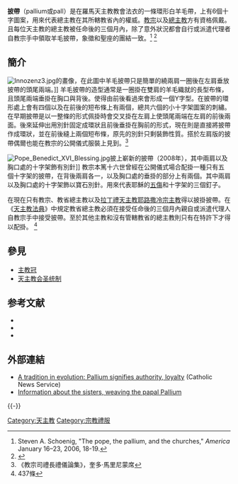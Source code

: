 {{refimprove|time=2019-09-22T08:16:40+00:00}}
'''披帶'''（pallium或pall）是在羅馬天主教教會法衣的一條環形白羊毛帶，上有6個十字圖案，用來代表總主教在其所轄教省內的權威。[[教宗|教宗]]以及[[總主教|總主教]]方有資格佩戴。且每位天主教的總主教被任命後的三個月內，除了意外狀況都會自行或派遣代理者自教宗手中領取羊毛披帶，象徵和聖座的團結一致。<ref>Steven A. Schoenig, "The pope, the pallium, and the churches," ''America'' January 16–23, 2006, 18-19.</ref> <ref>{{cite web|title=P字首|url=http://www.peterpoon.idv.hk/Resource/Dictionary/P.htm|work=天主教袖珍英漢辭典|publisher=主徒會恒毅月刊社|access-date=2013-02-10|archive-date=2020-02-22|archive-url=https://web.archive.org/web/20200222111403/http://www.peterpoon.idv.hk/Resource/Dictionary/P.htm|dead-url=no}}</ref>

==簡介==
[[File:Innozenz3.jpg|thumb]]的畫像，在此圖中羊毛披帶只是簡單的繞兩肩一圈後在左肩垂放披帶的頭尾兩端。]]
羊毛披帶的造型通常是一圈掛在雙肩的羊毛織就的長型布條，且頭尾兩端垂掛在胸口與背後。使得由前後看過來會形成一個Y字型。在披帶的環形處上會有四個以及在前後的短布條上有兩個，總共六個的小十字架圖案的刺繡。在早期披帶是以一整條的形式佩掛時會交叉掛在左肩上使頭尾兩端在左肩的前後兩面。後來延伸出用別針固定成環狀且前後垂掛在胸前的形式，現在則是直接將披帶作成環狀，並在前後縫上兩個短布條，原先的別針只剩裝飾性質。搭於左肩版的披帶偶爾也能在教宗的公開儀式服裝上見到。<ref>《教宗司禮長禮儀論集》，奎多·馬里尼蒙席</ref>

[[Image:Pope_Benedict_XVI_Blessing.jpg|thumb]]披上嶄新的披帶（2008年），其中兩肩以及胸口處的十字架飾有別針]]
教宗本篤十六世曾經在公開儀式場合配掛一種只有五個十字架的披帶，在背後兩肩各一，以及胸口處的垂掛的部分上有兩個。其中兩肩以及胸口處的十字架飾以寶石別針。用來代表耶穌的[[五傷|五傷]]和十字架的三個釘子。

在現在只有教宗、教省總主教以及[[天主教耶路撒冷宗主教區|拉丁禮天主教耶路撒冷宗主教]]得以披掛披帶。在《[[天主教法典|天主教法典]]》中規定教省總主教必須在接受任命後的三個月內親自或派遣代理人自教宗手中接受披帶。至於其他主教和沒有管轄教省的總主教則只有在特許下才得以配掛。 <ref>437條{{cite book|title=天主教法典|url=http://www.vatican.va/chinese/cic/cic-libro-II-ParteII-cann330-572_zh-t.pdf|access-date=2013-02-10|archive-date=2013-04-15|archive-url=https://web.archive.org/web/20130415203212/http://www.vatican.va/chinese/cic/cic-libro-II-ParteII-cann330-572_zh-t.pdf|dead-url=no}}</ref>

==參見==
*[[主教冠|主教冠]]
*[[天主教会圣统制#教省总主教（拉丁礼）|天主教会圣统制]]

==参考文献==
{{reflist}}

* {{1911}}
* {{CathEncy|wstitle=Pallium}}
* {{cite web | title = Code of Canon Law regarding Metropolitan Archbishops | url = http://www.vatican.va/archive/ENG1104/__P1J.HTM | accessdate = 2007-06-27 | archive-date = 2010-01-08 | archive-url = https://web.archive.org/web/20100108084012/http://www.vatican.va/archive/ENG1104/__P1J.HTM | dead-url = no }}

== 外部連結 ==
{{Commons category|pallium}}
* [https://web.archive.org/web/20060513121118/http://www.catholicherald.com/cns/pallium.htm A tradition in evolution: Pallium signifies authority, loyalty] (Catholic News Service)
* [http://www.dieter-philippi.de/en/ecclesiastical-fineries/the-pallium Information about the sisters, weaving the papal Pallium] {{Wayback|url=http://www.dieter-philippi.de/en/ecclesiastical-fineries/the-pallium |date=20200129203830 }}

{{-}}
{{教宗相关}}
[[Category:天主教|Category:天主教]]
[[Category:宗教禮服|Category:宗教禮服]]